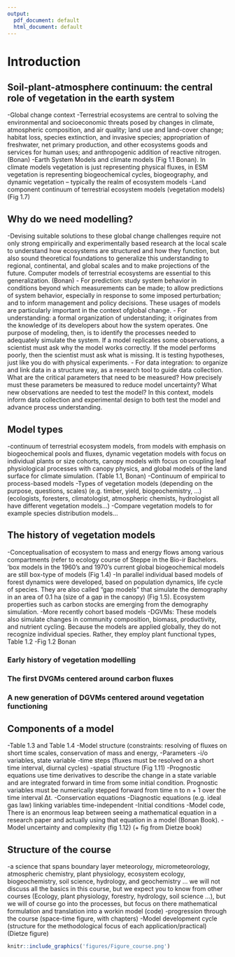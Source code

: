```yaml
---
output:
  pdf_document: default
  html_document: default
---
```


\mainmatter

# Introduction {#intro}
## Soil-plant-atmosphere continuum: the central role of vegetation in the earth system

-Global change context
-Terrestrial ecosystems are central to solving the environmental and socioeconomic threats posed by changes in climate, atmospheric composition, and air quality; land use and land-cover change; habitat loss, species extinction, and invasive species; appropriation of freshwater, net primary production, and other ecosystems goods and services for human uses; and anthropogenic addition of reactive nitrogen. (Bonan)
-Earth System Models and climate models (Fig 1.1 Bonan). In climate models vegetation is just representing physical fluxes, in ESM vegetation is representing biogeochemical cycles, biogeography, and dynamic vegetation – typically the realm of ecosystem models
-Land component  continuum of terrestrial ecosystem models (vegetation models) (Fig 1.7)

## Why do we need modelling?

-Devising suitable solutions to these global change challenges require not only strong empirically and experimentally based research at the local scale to understand how ecosystems are structured and how they function, but also sound theoretical foundations to generalize this understanding to regional, continental, and global scales and to make projections of the future. Computer models of terrestrial ecosystems are essential to this generalization. (Bonan)
- For prediction: study system behavior in conditions beyond which measurements can be made; to allow predictions of system behavior, especially in response to some imposed perturbation; and to inform management and policy decisions. These usages of models are particularly important in the context ofglobal change.
- For understanding: a formal organization of understanding; it originates from the knowledge of its developers about how the system operates. One purpose of modeling, then, is to identify the processes needed to adequately simulate the system. If a model replicates some observations, a scientist must ask why the model works correctly. If the model performs poorly, then the scientist
must ask what is missing. It is testing hypotheses, just like you do with physical experiments. 
- For data integration: to organize and link data in a structure way,  as a research tool to guide data collection. What are the critical parameters that need to be measured? How precisely must these parameters be measured to reduce model uncertainty? What new observations are needed to test the model? In this context, models inform data collection and experimental design to both test the model and advance process understanding.

## Model types

-continuum of terrestrial ecosystem models, from models with emphasis on biogeochemical pools and fluxes, dynamic vegetation models with focus on individual plants or size cohorts, canopy models with focus on coupling leaf physiological processes with canopy physics, and global models of the land surface for climate simulation. (Table 1.1, Bonan)
-Continuum of empirical to process-based models
-Types of vegetation models (depending on the purpose, questions, scales) (e.g. timber, yield, biogeochemistry, …) (ecologists, foresters, climatologist, atmospheric chemists, hydrologist all have different vegetation models…)
-Compare vegetation models to for example species distribution models…

## The history of vegetation models
-Conceptualisation of ecosystem to mass and energy flows among various compartments  (refer to ecology course of Steppe in the Bio-ir Bachelors.  ‘box models in the 1960’s and 1970’s  current global biogeochemical models are still box-type of models (Fig 1.4)
-In parallel individual based models of forest dynamics were developed, based on population dynamics, life cycle of species. They are also called “gap models” that simulate the demography in an area of 0.1 ha (size of a gap in the canopy) (Fig 1.5). Ecosystem properties such as carbon stocks are emerging from the demography simulation.
-More recently  cohort based models
-DGVMs: These models also simulate changes in community composition, biomass, productivity, and nutrient cycling. Because the models are applied globally, they do not recognize individual species. Rather, they employ plant functional types, Table 1.2
-Fig 1.2 Bonan

### Early history of vegetation modelling
<!-- 1 model for 1 problem + computation limits -->
<!-- - starts with the MIAMI model for NPP -->
<!-- - one-bucket hydrological model -->
<!-- - Lotka-volterra equations for competition -->
<!-- - allometry and forestry -->
<!-- At the beginning all theses models were completely independent from each others and developed by different community working on soil, ecology, atmosphere, etc…, to answer specific questions. Vegetation functioning was not at all at the center -->

### The first DVGMs centered around carbon fluxes
<!-- - When we understood the utility of such models we started to couple each part together (~1980/1990) -->
<!-- - Also correlates with the moment we had enough computing power allowing the coupling. -->

### A new generation of DGVMs centered around vegetation functioning
<!-- All individual models were coupled to create DGVMs centered around carbon fluxes, not vegetation. Now we face new limits because of -->
<!-- 1) The emerging questions with climate change -->
<!-- 2) We realized that vegetation models were not initially developed to simulate vegetation in an integrated manner. -->
<!-- 3) The need for more complexity to simulate acclimation/adaptation -->


## Components of a model

-Table 1.3 and Table 1.4
-Model structure (constraints: resolving of fluxes on short time scales, conservation of mass and energy, 
-Parameters
-i/o variables, state variable
-time steps (fluxes must be resolved on a short time interval, diurnal cycles) 
-spatial structure (Fig 1.11)
-Prognostic equations use time derivatives to describe the change in a state variable and are integrated forward in time from some initial condition. Prognostic variables must be numerically stepped forward from time n to n + 1 over the time interval Δt.
-Conservation equations
-Diagnostic equations (e.g. ideal gas law) linking variables time-independent
-Initial conditions
-Model code, There is an enormous leap between seeing a mathematical equation in a research paper and actually using that equation in a model (Bonan Book).
-Model uncertainty and complexity (fig 1.12) (+ fig from Dietze book)

## Structure of the course

-a science that spans boundary layer meteorology, micrometeorology, atmospheric chemistry, plant physiology, ecosystem ecology, biogeochemistry, soil science, hydrology, and geochemistry …  we will not discuss all the basics in this course, but we expect you to know from other courses (Ecology, plant physiology, forestry, hydrology, soil science …), but we will of course go into the processes, but focus on there mathematical formulation and translation into a workin model (code)
-progression through the course (space-time figure, with chapters)
-Model development cycle (structure for the methodological focus of each application/practical) (Dietze figure)


```r
knitr::include_graphics('figures/Figure_course.png')
```

